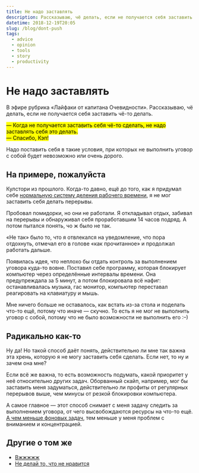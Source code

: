 ```yaml
---
title: Не надо заставлять
description: Рассказываю, чё делать, если не получается себя заставить чё-то делать.
datetime: 2018-12-19T20:05
slug: /blog/dont-push
tags:
  - advice
  - opinion
  - tools
  - story
  - productivity
---
```


# Не надо заставлять

В эфире рубрика «Лайфаки от капитана Очевидности». Рассказываю, чё делать, если не получается себя заставить чё-то делать.

<mark>
  — Когда не получается заставить себя чё-то сделать, не надо заставлять себя это делать.
  <br />— Спасибо, Кэп!
</mark>

Надо поставить себя в такие условия, при которых не выполнить уговор с собой будет невозможно или очень дорого.

## На примере, пожалуйста

Кулстори из прошлого. Когда-то давно, ещё до того, как я придумал себе [нормальную систему деления рабочего времени](/blog/efficient-workday-partition/), я не мог заставить себя делать перерывы.

Пробовал помидорки, но они не работали. Я откладывал отдых, забивал на перерывы и обнаруживал себя проработавшим 14 часов подряд. А потом пытался понять, чо ж было не так.

«Не так» было то, что я отвлекался на уведомление, что пора отдохнуть, отмечал его в голове «как прочитанное» и продолжал работать дальше.

Появилась идея, что неплохо бы отдать контроль за выполнением уговора куда-то вовне. Поставил себе программу, которая блокирует компьютер через определённые интервалы времени. Она предупреждала за 5 минут, а потом блокировала всё нафиг: останавливалась музыка, гас монитор, компьютер переставал реагировать на клавиатуру и мышь.

Мне ничего больше не оставалось, как встать из-за стола и поделать что-то ещё, потому что иначе — скучно. То есть я не мог не выполнить уговор с собой, потому что не было возможности не выполнить его <nobr>:–)</nobr>

## Радикально как-то

Ну да! Но такой способ даёт понять, действительно ли мне так важна эта хрень, которую я не могу заставить себя сделать. Если нет, то ну и зачем она мне?

Если всё же важна, то есть возможность подумать, какой приоритет у неё относительно других задач. Оборванный скайп, например, мог бы заставить меня задуматься, действительно ли профиты от регулярных перерывов выше, чем минусы от резкой блокировки компьютера.

А самое главное — этот способ снимает с меня задачу следить за выполнением уговора, от чего высвобождаются ресурсы на что-то ещё. [А чем меньше фоновых задач](https://t.me/kkonstantinopolskiy/32), тем меньше у меня проблем с вниманием и концентрацией.

## Другие о том же

- [Вжжжжж](https://t.me/kkonstantinopolskiy/32)
- [Не делай то, что не нравится](http://blog.yumadilov.com/all/ne-delay-to-chto-ne-nravitsya/)
